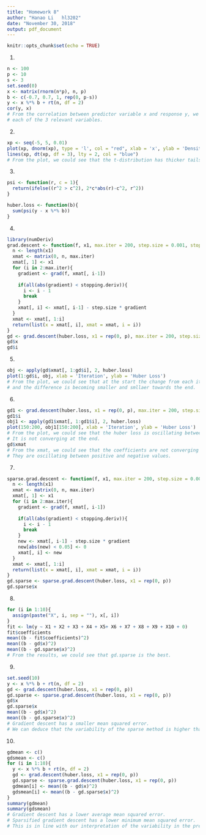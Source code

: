 ---
title: "Homework 8"
author: "Hanao Li   hl3202"
date: "November 30, 2018"
output: pdf_document
---

```{r setup, include=FALSE}
knitr::opts_chunk$set(echo = TRUE)
```

1.
```{r}
n <- 100
p <- 10
s <- 3
set.seed(0)
x <- matrix(rnorm(n*p), n, p)
b <- c(-0.7, 0.7, 1, rep(0, p-s))
y <- x %*% b + rt(n, df = 2)
cor(y, x)
# From the correlation between predictor variable x and response y, we are not able to pick out 
# each of the 3 relevant variables.
```

2.
```{r}
xp <- seq(-5, 5, 0.01)
plot(xp, dnorm(xp), type = 'l', col = "red", xlab = 'x', ylab = 'Density')
lines(xp, dt(xp, df = 3), lty = 2, col = "blue")
# From the plot, we could see that the t-distribution has thicker tails. 
```

3.
```{r}
psi <- function(r, c = 1){
  return(ifelse((r^2 > c^2), 2*c*abs(r)-c^2, r^2))
}

huber.loss <- function(b){
  sum(psi(y - x %*% b))
}
```

4.
```{r warning=F}
library(numDeriv)
grad.descent <- function(f, x1, max.iter = 200, step.size = 0.001, stopping.deriv = 0.1){
  n <- length(x1)
  xmat <- matrix(0, n, max.iter)
  xmat[, 1] <- x1
  for (i in 2:max.iter){
    gradient <- grad(f, xmat[, i-1])
    
    if(all(abs(gradient) < stopping.deriv)){
      i <- i - 1
      break
    }
    xmat[, i] <- xmat[, i-1] - step.size * gradient
  }
  xmat <- xmat[, 1:i]
  return(list(x = xmat[, i], xmat = xmat, i = i))
}
gd <- grad.descent(huber.loss, x1 = rep(0, p), max.iter = 200, step.size = 0.001, stopping.deriv = 0.1)
gd$x
gd$i
```

5.
```{r}
obj <- apply(gd$xmat[, 1:gd$i], 2, huber.loss)
plot(1:gd$i, obj, xlab = 'Iteration', ylab = 'Huber Loss')
# From the plot, we could see that at the start the change from each iteration is significant, 
# and the difference is becoming smaller and smllaer towards the end.
```

6.
```{r}
gd1 <- grad.descent(huber.loss, x1 = rep(0, p), max.iter = 200, step.size = 0.1, stopping.deriv = 0.1)
gd1$i
obj1 <- apply(gd1$xmat[, 1:gd1$i], 2, huber.loss)
plot(150:200, obj1[150:200], xlab = 'Iteration', ylab = 'Huber Loss')
# From the plot, we could see that the huber loss is oscillating between 1300 and 3000. 
# It is not converging at the end.
gd$xmat
# From the xmat, we could see that the coefficients are not converging either. 
# They are oscillating between positive and negative values.
```

7.
```{r}
sparse.grad.descent <- function(f, x1, max.iter = 200, step.size = 0.001, stopping.deriv = 0.1){
  n <- length(x1)
  xmat <- matrix(0, n, max.iter)
  xmat[, 1] <- x1
  for (i in 2:max.iter){
    gradient <- grad(f, xmat[, i-1])
    
    if(all(abs(gradient) < stopping.deriv)){
      i <- i - 1
      break
    }
    new <- xmat[, i-1] - step.size * gradient
    new[abs(new) < 0.05] <- 0
    xmat[, i] <- new
  }
  xmat <- xmat[, 1:i]
  return(list(x = xmat[, i], xmat = xmat, i = i))  
}
gd.sparse <- sparse.grad.descent(huber.loss, x1 = rep(0, p))
gd.sparse$x
```

8.
```{r}
for (i in 1:10){
  assign(paste("X", i, sep = ""), x[, i])
}
fit <- lm(y ~ X1 + X2 + X3 + X4 + X5+ X6 + X7 + X8 + X9 + X10 + 0)
fit$coefficients
mean((b - fit$coefficients)^2)
mean((b - gd$x)^2)
mean((b - gd.sparse$x)^2)
# From the results, we could see that gd.sparse is the best.
```

9.
```{r}
set.seed(10)
y <- x %*% b + rt(n, df = 2)
gd <- grad.descent(huber.loss, x1 = rep(0, p))
gd.sparse <- sparse.grad.descent(huber.loss, x1 = rep(0, p))
gd$x
gd.sparse$x
mean((b - gd$x)^2)
mean((b - gd.sparse$x)^2)
# Gradient descent has a smaller mean squared error. 
# We can deduce that the variability of the sparse method is higher than the regular method.
```

10.
```{r}
gdmean <- c()
gdsmean <- c()
for (i in 1:10){
  y <- x %*% b + rt(n, df = 2)
  gd <- grad.descent(huber.loss, x1 = rep(0, p))
  gd.sparse <- sparse.grad.descent(huber.loss, x1 = rep(0, p))
  gdmean[i] <- mean((b - gd$x)^2)
  gdsmean[i] <- mean((b - gd.sparse$x)^2)
}
summary(gdmean)
summary(gdsmean)
# Gradient descent has a lower average mean squared error.
# Sparsified gradient descent has a lower minimum mean squared error.
# This is in line with our interpretation of the variability in the previous question.
```
























